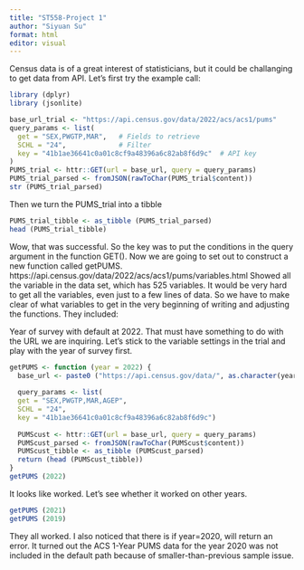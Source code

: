 ```yaml
---
title: "ST558-Project 1"
author: "Siyuan Su"
format: html
editor: visual
---
```


Census data is of a great interest of statisticians, but it could be challanging to get data from API. Let's first try the example call:

```r
library (dplyr)
library (jsonlite)
```

```r
base_url_trial <- "https://api.census.gov/data/2022/acs/acs1/pums"
query_params <- list(
  get = "SEX,PWGTP,MAR",   # Fields to retrieve
  SCHL = "24",             # Filter
  key = "41b1ae36641c0a01c8cf9a48396a6c82ab8f6d9c"  # API key
)
PUMS_trial <- httr::GET(url = base_url, query = query_params)
PUMS_trial_parsed <- fromJSON(rawToChar(PUMS_trial$content))
str (PUMS_trial_parsed)
```

Then we turn the PUMS_trial into a tibble

```r
PUMS_trial_tibble <- as_tibble (PUMS_trial_parsed)
head (PUMS_trial_tibble)
```

Wow, that was successful. So the key was to put the conditions in the query argument in the function GET(). Now we are going to set out to construct a new function called getPUMS. https://api.census.gov/data/2022/acs/acs1/pums/variables.html Showed all the variable in the data set, which has 525 variables. It would be very hard to get all the variables, even just to a few lines of data. So we have to make clear of what variables to get in the very beginning of writing and adjusting the functions. They included: 

Year of survey with default at 2022. That must have something to do with the URL we are inquiring. Let's stick to the variable settings in the trial and play with the year of survey first.

```r
getPUMS <- function (year = 2022) {
  base_url <- paste0 ("https://api.census.gov/data/", as.character(year), "/acs/acs1/pums")
  
  query_params <- list(
  get = "SEX,PWGTP,MAR,AGEP",   
  SCHL = "24",             
  key = "41b1ae36641c0a01c8cf9a48396a6c82ab8f6d9c") 
  
  PUMScust <- httr::GET(url = base_url, query = query_params)
  PUMScust_parsed <- fromJSON(rawToChar(PUMScust$content))
  PUMScust_tibble <- as_tibble (PUMScust_parsed)
  return (head (PUMScust_tibble))
}
getPUMS (2022)
```

It looks like worked. Let's see whether it worked on other years.

```r
getPUMS (2021)
getPUMS (2019)
```

They all worked. I also noticed that there is if year=2020, will return an error. It turned out the ACS 1-Year PUMS data for the year 2020 was not included in the default path because of smaller-than-previous sample issue.


 
 